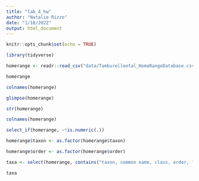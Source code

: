 ```yaml
---
title: "lab_4_hw"
author: "Natalie Rizzo"
date: "1/18/2022"
output: html_document
---
```


```r
knitr::opts_chunk$set(echo = TRUE)
```

```r
library(tidyverse)
```

```r
homerange <- readr::read_csv("data/Tamburelloetal_HomeRangeDatabase.csv")
```
```r
homerange
```

```r
colnames(homerange)
```

```r
glimpse(homerange)
```

```r
str(homerange)
```
```r
colnames(homerange)
```

```r
select_if(homerange, ~!is.numeric(.))
```
```r
homerange$taxon <- as.factor(homerange$taxon)
```
```r
homerange$order <- as.factor(homerange$order)
```
```r
taxa <- select(homerange, contains("taxon, common name, class, order, family, genus, species"))
```
```r
taxa
```
```r

```








